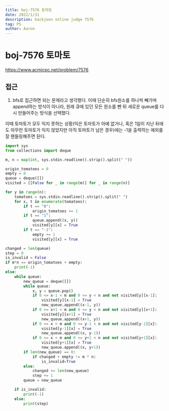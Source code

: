 ```yaml
---
title: boj-7576 토마토
date: 2022/1/31
description: backjoon online judge 7576
tag: PS
author: Aaron
---
```


# boj-7576 토마토

https://www.acmicpc.net/problem/7576

## 접근
1. bfs로 접근하면 되는 문제라고 생각했다. 이때 단순히 bfs원소를 하나씩 빼가며 append하는 방식이 아니라, 원래 큐에 있던 모든 원소를 뺀 뒤 새로운 queue를 다시 만들어주는 방식을 선택했다.

이때 토마토가 모두 익지 못하는 상황(익은 토마토가 아예 없거나, 혹은 1일이 지난 뒤에도 아무런 토마토가 익지 않았지만 아직 토마토가 남은 경우)에는 -1을 출력하는 예외를 잘 핸들링해주면 된다.
```python
import sys
from collections import deque

m, n = map(int, sys.stdin.readline().strip().split(" "))

origin_tomatoes = 0
empty = 0
queue = deque([])
visited = [[False for _ in range(m)] for _ in range(n)]

for y in range(n):
    tomatoes = sys.stdin.readline().strip().split(" ")
    for x, t in enumerate(tomatoes):
        if t == "0":
            origin_tomatoes += 1
        if t == "1":
            queue.append((x, y))
            visited[y][x] = True
        if t == "-1":
            empty += 1
            visited[y][x] = True

changed = len(queue)
step = 0
is_invalid = False
if m*n == origin_tomatoes + empty:
    print(-1)
else:
    while queue:
        new_queue = deque([])
        while queue:
            x, y = queue.pop()
            if 0 <= x-1 < m and 0 <= y < n and not visited[y][x-1]:
                visited[y][x-1] = True
                new_queue.append((x-1, y))
            if 0 <= x+1 < m and 0 <= y < n and not visited[y][x+1]:
                visited[y][x+1] = True
                new_queue.append((x+1, y))
            if 0 <= x < m and 0 <= y-1 < n and not visited[y-1][x]:
                visited[y-1][x] = True
                new_queue.append((x, y-1))
            if 0 <= x < m and 0 <= y+1 < n and not visited[y+1][x]:
                visited[y+1][x] = True
                new_queue.append((x, y+1))
        if len(new_queue) == 0:
            if changed + empty != m * n:
                is_invalid=True
        else:
            changed += len(new_queue)
            step += 1
        queue = new_queue

    if is_invalid:
        print(-1)
    else:
        print(step)
```

